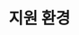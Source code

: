 ---
id: supported-spec
title: 지원 환경
description: 와탭 NMS 에이전트의 지원 환경에 대한 상세 정보를 제공합니다.
keywords: [ NMS, 지원 환경 ]
---